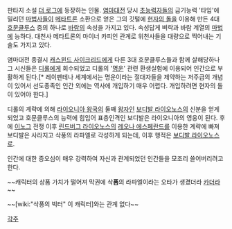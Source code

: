 판타지 소설 [[더 로그]]에 등장하는 인물.
[[염마대전]] 당시 [[초능력자]]들의 금기능력 '타임'에 밀리던 [[마법사]]들이 [[메타트론]] 소환으로 얻은 그의 깃털에 [[현자의 돌]]을 이용해 만든 4대 [[호문클루스]] 중의 하나로 [[바람]]의 속성을 가지고 있다. 속성답게 벼락과 바람 계열의 [[마법]]에 능하다. 대천사 메타트론의 마이너 카피인 관계로 위천사들을 대량으로 찍어내는 기술도 가지고 있다.

염마대전 종결시 [[캐스윈드 사이크리드]]에게 다른 3대 호문클루스들과 함께 살해당하나 그 시신들은 [[디롤]]에게 회수되었고 디롤의 '[[명운]]' 관련 환생실험에 이용되어 인간으로 부활하게 된다.[* 레이펜테나 세계에서는 명운이라는 절대자들을 제약하는 저주급의 개념이 있어서 선도종족인 인간 외에는 역사에 개입하기 매우 어렵다. 개입하려면 현자의 돌이 있어야 한다.]

디롤의 계략에 의해 [[라이오니아 왕국]]의 둘째 [[왕자]]인 [[보디발 라이오노스]]의 신분을 얻게 되었고 호문클루스의 능력에 힘입어 표층인격인 보디발은 라이오니아의 영웅이 된다. 후에 [[이노그]] 전쟁 이후 [[린드버그 라이오노스]]의 [[레오나 에스페란드]]를 이용한 계략에 빠져 보디발은 사라지고 삭풍의 라파엘로 각성하게 되는데, 이후 행적은 [[보디발 라이오노스]]로.

인간에 대한 증오심이 매우 강력하여 자신과 관계되었던 인간들을 모조리 쓸어버리려고 한다.

~~캐릭터의 상품 가치가 떨어져 막권에 삭'''품'''의 라파엘이라는 오타가 생겼더라 [[카더라]]~~ 

~~[wiki:"삭풍의 빅터" 이 캐릭터]와는 관계 없다~~

[[각주]]
